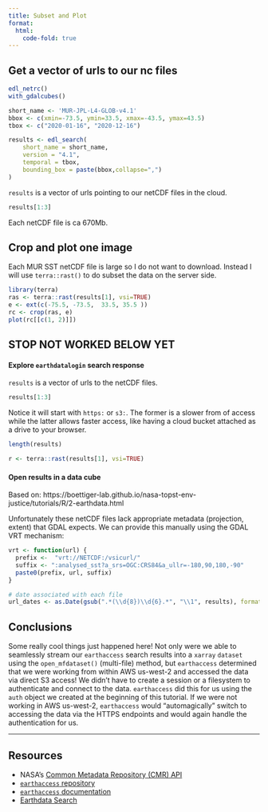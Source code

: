 ```yaml
---
title: Subset and Plot
format:
  html:
    code-fold: true
---
```


## Get a vector of urls to our nc files

```r
edl_netrc()
with_gdalcubes()
```

```r
short_name <- 'MUR-JPL-L4-GLOB-v4.1'
bbox <- c(xmin=-73.5, ymin=33.5, xmax=-43.5, ymax=43.5) 
tbox <- c("2020-01-16", "2020-12-16")

results <- edl_search(
    short_name = short_name,
    version = "4.1",
    temporal = tbox,
    bounding_box = paste(bbox,collapse=",")
)
```

`results` is a vector of urls pointing to our netCDF files in the cloud.
```r
results[1:3]
```
Each netCDF file is ca 670Mb.

## Crop and plot one image

Each MUR SST netCDF file is large so I do not want to download. Instead I will use `terra::rast()` to do subset the data on the server side.

```r
library(terra)
ras <- terra::rast(results[1], vsi=TRUE)
e <- ext(c(-75.5, -73.5,  33.5, 35.5 ))
rc <- crop(ras, e)
plot(rc[[c(1, 2)]])
```

## STOP NOT WORKED BELOW YET

#### Explore `earthdatalogin` search response

`results` is a vector of urls to the netCDF files.
```r
results[1:3]
```
Notice it will start with `https:` or `s3:`. The former is a slower from of access while the latter allows faster access, like having a cloud bucket attached as a drive to your browser.

```r
length(results)
```

```r
r <- terra::rast(results[1], vsi=TRUE)
```

#### Open results in a data cube

Based on: https://boettiger-lab.github.io/nasa-topst-env-justice/tutorials/R/2-earthdata.html

Unfortunately these netCDF files lack appropriate metadata (projection, extent) that GDAL expects. We can provide this manually using the GDAL VRT mechanism:
```r
vrt <- function(url) {
  prefix <-  "vrt://NETCDF:/vsicurl/"
  suffix <- ":analysed_sst?a_srs=OGC:CRS84&a_ullr=-180,90,180,-90"
  paste0(prefix, url, suffix)
}

# date associated with each file
url_dates <- as.Date(gsub(".*(\\d{8})\\d{6}.*", "\\1", results), format="%Y%m%d")
```


## Conclusions

Some really cool things just happened here! Not only were we able to seamlessly stream our `earthaccess` search results into a `xarray` `dataset` using the `open_mfdataset()` (multi-file) method, but `earthaccess` determined that we were working from within AWS us-west-2 and accessed the data via direct S3 access! We didn't have to create a session or a filesystem to authenticate and connect to the data. `earthaccess` did this for us using the `auth` object we created at the beginning of this tutorial. If we were not working in AWS us-west-2, `earthaccess` would "automagically" switch to accessing the data via the HTTPS endpoints and would again handle the authentication for us.


---

## Resources  

- NASA’s [Common Metadata Repository (CMR) API](https://cmr.earthdata.nasa.gov/search/site/docs/search/api.html)   
- [`earthaccess` repository](https://github.com/nsidc/earthaccess)
- [`earthaccess` documentation](https://nsidc.github.io/earthaccess/)
- [Earthdata Search](https://search.earthdata.nasa.gov/search)
